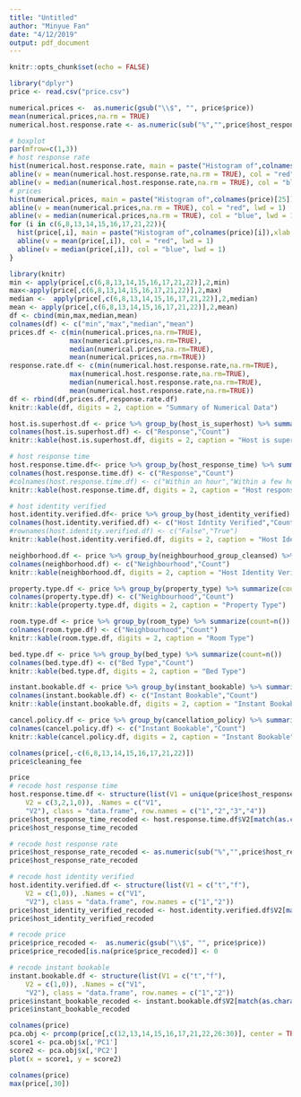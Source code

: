 ```yaml
---
title: "Untitled"
author: "Minyue Fan"
date: "4/12/2019"
output: pdf_document
---
```


```r
knitr::opts_chunk$set(echo = FALSE)
```


```r
library("dplyr")
price <- read.csv("price.csv")
```

```r
numerical.prices <-  as.numeric(gsub("\\$", "", price$price))
mean(numerical.prices,na.rm = TRUE)
numerical.host.response.rate <- as.numeric(sub("%","",price$host_response_rate))/100

```

```r
# boxplot
par(mfrow=c(1,3))
# host response rate
hist(numerical.host.response.rate, main = paste("Histogram of",colnames(price)[4]),xlab = colnames(price[4]))
abline(v = mean(numerical.host.response.rate,na.rm = TRUE), col = "red", lwd = 1)
abline(v = median(numerical.host.response.rate,na.rm = TRUE), col = "blue", lwd = 1)
# prices 
hist(numerical.prices, main = paste("Histogram of",colnames(price)[25]),xlab = colnames(price[25]))
abline(v = mean(numerical.prices,na.rm = TRUE), col = "red", lwd = 1)
abline(v = median(numerical.prices,na.rm = TRUE), col = "blue", lwd = 1)
for (i in c(6,8,13,14,15,16,17,21,22)){
  hist(price[,i], main = paste("Histogram of",colnames(price)[i]),xlab = colnames(price[i]))
  abline(v = mean(price[,i]), col = "red", lwd = 1)
  abline(v = median(price[,i]), col = "blue", lwd = 1)
}
```

```r
library(knitr)
min <- apply(price[,c(6,8,13,14,15,16,17,21,22)],2,min)
max<-apply(price[,c(6,8,13,14,15,16,17,21,22)],2,max) 
median <-  apply(price[,c(6,8,13,14,15,16,17,21,22)],2,median)
mean <- apply(price[,c(6,8,13,14,15,16,17,21,22)],2,mean)
df <- cbind(min,max,median,mean)
colnames(df) <- c("min","max","median","mean")
prices.df <- c(min(numerical.prices,na.rm=TRUE),
               max(numerical.prices,na.rm=TRUE),
               median(numerical.prices,na.rm=TRUE),
               mean(numerical.prices,na.rm=TRUE))
response.rate.df <- c(min(numerical.host.response.rate,na.rm=TRUE),
               max(numerical.host.response.rate,na.rm=TRUE),
               median(numerical.host.response.rate,na.rm=TRUE),
               mean(numerical.host.response.rate,na.rm=TRUE))
df <- rbind(df,prices.df,response.rate.df)
knitr::kable(df, digits = 2, caption = "Summary of Numerical Data")
```

```r
host.is.superhost.df <- price %>% group_by(host_is_superhost) %>% summarize(count=n()) 
colnames(host.is.superhost.df) <- c("Response","Count")
knitr::kable(host.is.superhost.df, digits = 2, caption = "Host is superhost?")
```

```r
# host response time 
host.response.time.df<- price %>% group_by(host_response_time) %>% summarize(count=n()) 
colnames(host.response.time.df) <- c("Response","Count")
#colnames(host.response.time.df) <- c("Within an hour","Within a few hours", "Within a day","A few days or more")
knitr::kable(host.response.time.df, digits = 2, caption = "Host response time")
```

```r
# host identity verified
host.identity.verified.df<- price %>% group_by(host_identity_verified) %>% summarize(count=n())
colnames(host.identity.verified.df) <- c("Host Idntity Verified","Count")
#rownames(host.identity.verified.df) <- c("False","True")
knitr::kable(host.identity.verified.df, digits = 2, caption = "Host Identity Verified")
```

```r
neighborhood.df <- price %>% group_by(neighbourhood_group_cleansed) %>% summarize(count=n())
colnames(neighborhood.df) <- c("Neighbourhood","Count")
knitr::kable(neighborhood.df, digits = 2, caption = "Host Identity Verified")
```
```r
property.type.df <- price %>% group_by(property_type) %>% summarize(count=n())
colnames(property.type.df) <- c("Neighbourhood","Count")
knitr::kable(property.type.df, digits = 2, caption = "Property Type")
```

```r
room.type.df <- price %>% group_by(room_type) %>% summarize(count=n())
colnames(room.type.df) <- c("Neighbourhood","Count")
knitr::kable(room.type.df, digits = 2, caption = "Room Type")
```

```r
bed.type.df <- price %>% group_by(bed_type) %>% summarize(count=n())
colnames(bed.type.df) <- c("Bed Type","Count")
knitr::kable(bed.type.df, digits = 2, caption = "Bed Type")
```

```r
instant.bookable.df <- price %>% group_by(instant_bookable) %>% summarize(count=n())
colnames(instant.bookable.df) <- c("Instant Bookable","Count")
knitr::kable(instant.bookable.df, digits = 2, caption = "Instant Bookable")
```
```r
cancel.policy.df <- price %>% group_by(cancellation_policy) %>% summarize(count=n())
colnames(cancel.policy.df) <- c("Instant Bookable","Count")
knitr::kable(cancel.policy.df, digits = 2, caption = "Instant Bookable")
```

```r
colnames(price[,-c(6,8,13,14,15,16,17,21,22)])
price$cleaning_fee
```

```r
price
# recode host response time 
host.response.time.df <- structure(list(V1 = unique(price$host_response_time),
    V2 = c(3,2,1,0)), .Names = c("V1", 
    "V2"), class = "data.frame", row.names = c("1","2","3","4"))
price$host_response_time_recoded <- host.response.time.df$V2[match(as.character(price$host_response_time), as.character(host.response.time.df$V1))]
price$host_response_time_recoded

# recode host response rate 
price$host_response_rate_recoded <- as.numeric(sub("%","",price$host_response_rate))/100
price$host_response_rate_recoded

# recode host identity verified 
host.identity.verified.df <- structure(list(V1 = c("t","f"),
    V2 = c(1,0)), .Names = c("V1", 
    "V2"), class = "data.frame", row.names = c("1","2"))
price$host_identity_verified_recoded <- host.identity.verified.df$V2[match(as.character(price$host_identity_verified), as.character(host.identity.verified.df$V1))]
price$host_identity_verified_recoded

# recode price
price$price_recoded <-  as.numeric(gsub("\\$", "", price$price))
price$price_recoded[is.na(price$price_recoded)] <- 0

# recode instant bookable 
instant.bookable.df <- structure(list(V1 = c("t","f"),
    V2 = c(1,0)), .Names = c("V1", 
    "V2"), class = "data.frame", row.names = c("1","2"))
price$instant_bookable_recoded <- instant.bookable.df$V2[match(as.character(price$instant_bookable), as.character(instant.bookable.df$V1))]
price$instant_bookable_recoded

colnames(price)
pca.obj <- prcomp(price[,c(12,13,14,15,16,17,21,22,26:30)], center = TRUE, scale = TRUE)
score1 <- pca.obj$x[,'PC1']
score2 <- pca.obj$x[,'PC2']
plot(x = score1, y = score2)
```

```r
colnames(price)
max(price[,30])
```

